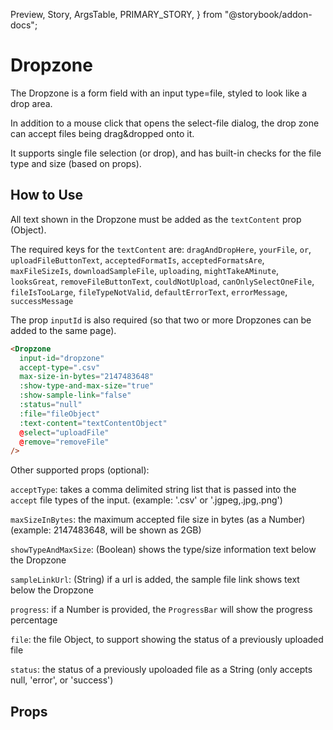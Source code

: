   Preview,
  Story,
  ArgsTable,
  PRIMARY_STORY,
} from "@storybook/addon-docs";

# Dropzone

The Dropzone is a form field with an input type=file, styled to look like a drop area.

In addition to a mouse click that opens the select-file dialog, the drop zone can accept files being drag&dropped onto it.

It supports single file selection (or drop), and has built-in checks for the file type and size (based on props).

<Preview>
  <Story id="components-dropzone--primary" />
</Preview>

## How to Use

All text shown in the Dropzone must be added as the `textContent` prop (Object).

The required keys for the `textContent` are: `dragAndDropHere`, `yourFile`, `or`, `uploadFileButtonText`,
`acceptedFormatIs`, `acceptedFormatsAre`, `maxFileSizeIs`, `downloadSampleFile`,
`uploading`, `mightTakeAMinute`, `looksGreat`, `removeFileButtonText`,
`couldNotUpload`, `canOnlySelectOneFile`, `fileIsTooLarge`, `fileTypeNotValid`,
`defaultErrorText`, `errorMessage`, `successMessage`

The prop `inputId` is also required (so that two or more Dropzones can be added to the same page).

```html
<Dropzone
  input-id="dropzone"
  accept-type=".csv"
  max-size-in-bytes="2147483648"
  :show-type-and-max-size="true"
  :show-sample-link="false"
  :status="null"
  :file="fileObject"
  :text-content="textContentObject"
  @select="uploadFile"
  @remove="removeFile"
/>
```

Other supported props (optional):

`acceptType`: takes a comma delimited string list that is passed into the `accept` file types of the input. (example: '.csv' or '.jgpeg,.jpg,.png')

`maxSizeInBytes`: the maximum accepted file size in bytes (as a Number) (example: 2147483648, will be shown as 2GB)

`showTypeAndMaxSize`: (Boolean) shows the type/size information text below the Dropzone

`sampleLinkUrl`: (String) if a url is added, the sample file link shows text below the Dropzone

`progress`: if a Number is provided, the `ProgressBar` will show the progress percentage

`file`: the file Object, to support showing the status of a previously uploaded file

`status`: the status of a previously upoloaded file as a String (only accepts null, 'error', or 'success')

## Props

<ArgsTable story={PRIMARY_STORY} />
